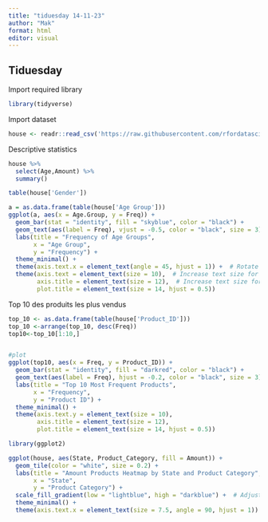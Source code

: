 ```yaml
---
title: "tiduesday 14-11-23"
author: "Mak"
format: html
editor: visual
---
```


## Tiduesday

Import required library

```r
library(tidyverse)
```

Import dataset

```r
house <- readr::read_csv('https://raw.githubusercontent.com/rfordatascience/tidytuesday/master/data/2023/2023-11-14/diwali_sales_data.csv')

```

Descriptive statistics

```r
house %>% 
  select(Age,Amount) %>% 
  summary()
```

```r
table(house['Gender'])
```

```r
a = as.data.frame(table(house['Age Group']))
ggplot(a, aes(x = Age.Group, y = Freq)) +
  geom_bar(stat = "identity", fill = "skyblue", color = "black") +
  geom_text(aes(label = Freq), vjust = -0.5, color = "black", size = 3) +  # 
  labs(title = "Frequency of Age Groups", 
       x = "Age Group", 
       y = "Frequency") +
  theme_minimal() +  
  theme(axis.text.x = element_text(angle = 45, hjust = 1)) +  # Rotate x-axis labels for better readability
  theme(axis.text = element_text(size = 10),  # Increase text size for axis labels
        axis.title = element_text(size = 12),  # Increase text size for axis titles
        plot.title = element_text(size = 14, hjust = 0.5)) 

```

Top 10 des produits les plus vendus

```r
top_10 <- as.data.frame(table(house['Product_ID']))
top_10 <-arrange(top_10, desc(Freq))
top10<-top_10[1:10,]


#plot
ggplot(top10, aes(x = Freq, y = Product_ID)) +
  geom_bar(stat = "identity", fill = "darkred", color = "black") +
  geom_text(aes(label = Freq), hjust = -0.2, color = "black", size = 3) +
  labs(title = "Top 10 Most Frequent Products", 
       x = "Frequency", 
       y = "Product ID") +
  theme_minimal() +
  theme(axis.text.y = element_text(size = 10),  
        axis.title = element_text(size = 12),  
        plot.title = element_text(size = 14, hjust = 0.5))

```

```r
library(ggplot2)

ggplot(house, aes(State, Product_Category, fill = Amount)) + 
  geom_tile(color = "white", size = 0.2) +
  labs(title = "Amount Products Heatmap by State and Product Category",
       x = "State",
       y = "Product Category") +
  scale_fill_gradient(low = "lightblue", high = "darkblue") +  # Adjust color gradient
  theme_minimal() +
  theme(axis.text.x = element_text(size = 7.5, angle = 90, hjust = 1))

```
